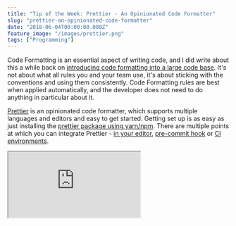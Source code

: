 ```yaml
---
title: "Tip of the Week: Prettier - An Opinionated Code Formatter"
slug: "prettier-an-opinionated-code-formatter"
date: "2018-06-04T00:00:00.000Z"
feature_image: "/images/prettier.png"
tags: ["Programming"]
---
```


Code Formatting is an essential aspect of writing code, and I did write about this a while back on [introducing code formatting into a large code base](/posts/introducing-code-formatting-into-a-large-codebase/). It's not about what all rules you and your team use, it's about sticking with the conventions and using them consistently. Code Formatting rules are best when applied automatically, and the developer does not need to do anything in particular about it.

[Prettier](https://prettier.io/) is an opinionated code formatter, which supports multiple languages and editors and easy to get started. Getting set up is as easy as just installing the [prettier package using yarn/npm](https://prettier.io/docs/en/install.html). There are multiple points at which you can integrate Prettier - [in your editor](https://prettier.io/docs/en/editors.html), [pre-commit hook](https://prettier.io/docs/en/precommit.html) or [CI environments](https://prettier.io/docs/en/cli.html#list-different).

<iframe src="https://www.youtube.com/embed/zgWBAKZvdFQ" />

Most of the IDE's have plugins for Prettier which makes it easy to get it into the code right from the beginning. You might need to update your IDE settings to run prettier when you save a file. For VS Code I have to set editor.formatOnSave to true to turn on this behaviour.

As the title says, Prettier is opinionated, which is useful in many ways and removes much time wasted on unnecessary discussions. However, it does provide some [configuration options](https://prettier.io/docs/en/configuration.html). Check if it provides enough for you to call a meeting to decide on one of them :).

Write prettier code!